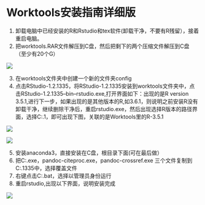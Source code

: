 # Worktools安装指南详细版

1. 卸载电脑中已经安装的R和Rstudio和tex软件(卸载干净，不要有R残留），接着重启电脑。
2. 把worktools.RAR文件解压到C盘，然后把剩下的两个压缩文件解压到C盘（至少有20个G）

![](D:\github_repo\worktools_install\图一.png)

3. 在worktools文件夹中创建一个新的文件夹config
4. 点击RStudio-1.2.1335，将RStudio-1.2.1335安装到worktools文件夹中，点击RStudio-1.2.1335--bin--rstudio.exe,打开界面如下：出现的是R version 3.5.1,进行下一步，如果出现的是其他版本的R,如3.6.1，则说明之前安装R没有卸载干净，继续删除干净后，重启rstudio.exe，然后出现选择R版本的路径界面，选择C:\Worktools\R\R-3.5.1，即可出现下图，关联的是Worktools里的R-3.5.1

![](D:\github_repo\worktools_install\图二.png)

![](D:\github_repo\worktools_install\图三.png)

5. 安装anaconda3，直接安装在C盘，根目录下面(可在最后做）
6. 把C:\Worktools\Pandoc文件夹中的pandoc.exe，pandoc-citeproc.exe，pandoc-crossref.exe 三个文件复制到C:\Worktools\RStudio-1.2.1335\bin\pandoc 中，选择覆盖文件
7. 右键点击C:\Worktools\MobileWork中的run.bat，选择以管理员身份运行
8. 重启rstudio,出现以下界面，说明安装完成

![](D:\github_repo\worktools_install\图四.png)
